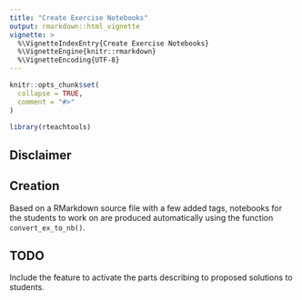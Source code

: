 ```yaml
---
title: "Create Exercise Notebooks"
output: rmarkdown::html_vignette
vignette: >
  %\VignetteIndexEntry{Create Exercise Notebooks}
  %\VignetteEngine{knitr::rmarkdown}
  %\VignetteEncoding{UTF-8}
---
```


```r
knitr::opts_chunk$set(
  collapse = TRUE,
  comment = "#>"
)
```

```r
library(rteachtools)
```

## Disclaimer


## Creation
Based on a RMarkdown source file with a few added tags, notebooks for the students to work on are produced automatically using the function `convert_ex_to_nb()`.


## TODO
Include the feature to activate the parts describing to proposed solutions to students. 
